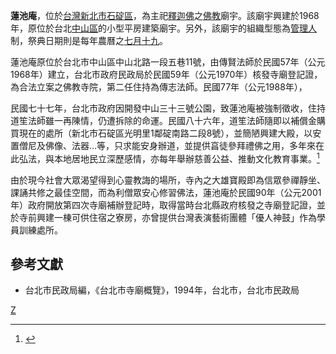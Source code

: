 '''蓮池庵'''，位於[[台灣|台灣]][[新北市|新北市]][[石碇區|石碇區]]，為主祀[[釋迦佛|釋迦佛]]之[[佛教|佛教]]廟宇。該廟宇興建於1968年，原位於台北[[中山區_(臺北市)|中山區]]的小型平房建築廟宇。另外，該廟宇的組織型態為[[管理人|管理人]]制，祭典日期則是每年農曆之[[七月十九|七月十九]]。

蓮池庵原位於台北市中山區中山北路一段五巷11號，由傳賢法師於民國57年（公元1968年）建立，台北市政府民政局於民國59年（公元1970年）核發寺廟登記證，為合法立案之佛教寺院，第二任住持為傳志法師。民國77年（公元1988年），

民國七十七年，台北市政府因開發中山三十三號公園，致蓮池庵被強制徵收，住持道笙法師雖一再陳情，仍遭拆除的命運。民國八十六年，道笙法師隨即以補償金購買現在的處所（新北市石碇區光明里1鄰碇南路二段8號），並簡陋興建大殿，以安置僧尼及佛像、法器…等，只求能安身辦道，並提供亯徒參拜禮佛之用，多年來在此弘法，與本地居地民立深歷感情，亦每年舉辦慈善公益、推動文化教育事業。<ref>{{Cite web |url=https://miao.temple01.com/about.php?tpl=7a0deae&msg=1 |title=臺湾好廟網 - 莲池庵 |access-date=2020-07-05 |archive-date=2020-12-01 |archive-url=https://web.archive.org/web/20201201001613/https://miao.temple01.com/about.php?tpl=7a0deae&msg=1 |dead-url=no }}</ref>

由於現今社會大眾渴望得到心靈教誨的場所，寺內之大雄寶殿即為信眾參禪靜坐、課誦共修之最佳空間，而為利僧眾安心修習佛法，蓮池庵於民國90年（公元2001年）政府開放第四次寺廟補辦登記時，取得當時台北縣政府核發之寺廟登記證，並於寺前興建一棟可供住宿之寮房，亦曾提供台灣表演藝術團體「優人神鼓」作為學員訓練處所。

==參考文獻==
*台北市民政局編，《台北市寺廟概覽》，1994年，台北市，台北市民政局

[[Category:台北市佛寺|Z]]